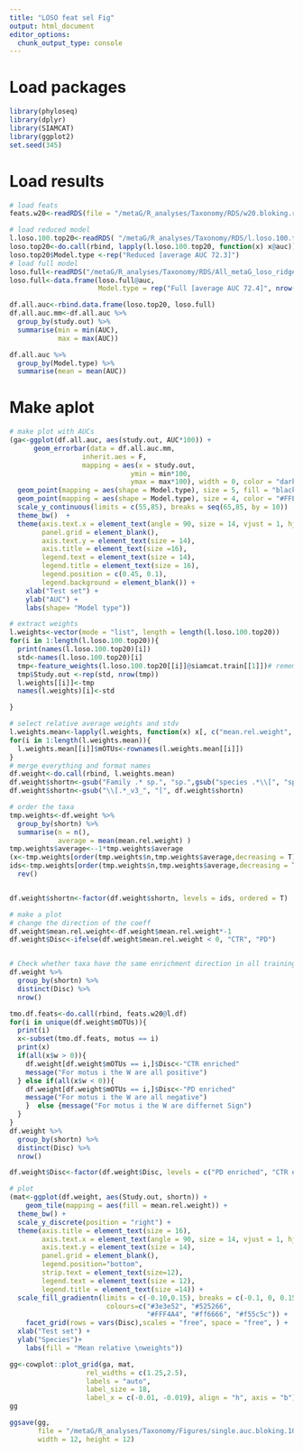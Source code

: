 ```yaml
---
title: "LOSO feat sel Fig"
output: html_document
editor_options: 
  chunk_output_type: console
---
```


# Load packages
```r
library(phyloseq)
library(dplyr)
library(SIAMCAT)
library(ggplot2)
set.seed(345)
```

# Load results
```r
# load feats
feats.w20<-readRDS(file = "/metaG/R_analyses/Taxonomy/RDS/w20.bloking.rds")

# load reduced model
l.loso.100.top20<-readRDS( "/metaG/R_analyses/Taxonomy/RDS/l.loso.100.top20.rds")
loso.top20<-do.call(rbind, lapply(l.loso.100.top20, function(x) x@auc))
loso.top20$Model.type <-rep("Reduced [average AUC 72.3]")
# load full model
loso.full<-readRDS("/metaG/R_analyses/Taxonomy/RDS/All_metaG_loso_ridge.rds")
loso.full<-data.frame(loso.full@auc, 
                      Model.type = rep("Full [average AUC 72.4]", nrow(loso.full@auc)))

df.all.auc<-rbind.data.frame(loso.top20, loso.full)
df.all.auc.mm<-df.all.auc %>%
  group_by(study.out) %>%
  summarise(min = min(AUC),
            max = max(AUC))

df.all.auc %>%
  group_by(Model.type) %>%
  summarise(mean = mean(AUC))
```

# Make aplot
```r
# make plot with AUCs
(ga<-ggplot(df.all.auc, aes(study.out, AUC*100)) +
      geom_errorbar(data = df.all.auc.mm,
                  inherit.aes = F,
                  mapping = aes(x = study.out,
                              ymin = min*100,
                              ymax = max*100), width = 0, color = "darkgray", linewidth = 1.5) +
  geom_point(mapping = aes(shape = Model.type), size = 5, fill = "black") +
  geom_point(mapping = aes(shape = Model.type), size = 4, color = "#FFED00") +
  scale_y_continuous(limits = c(55,85), breaks = seq(65,85, by = 10))  +
  theme_bw()  +
  theme(axis.text.x = element_text(angle = 90, size = 14, vjust = 1, hjust = 1),
        panel.grid = element_blank(),
        axis.text.y = element_text(size = 14),
        axis.title = element_text(size =16),
        legend.text = element_text(size = 14),
        legend.title = element_text(size = 16),
        legend.position = c(0.45, 0.1),
        legend.background = element_blank()) +
    xlab("Test set") +
    ylab("AUC") +
    labs(shape= "Model type"))

# extract weights
l.weights<-vector(mode = "list", length = length(l.loso.100.top20))
for(i in 1:length(l.loso.100.top20)){
  print(names(l.loso.100.top20)[i])
  std<-names(l.loso.100.top20)[i]
  tmp<-feature_weights(l.loso.100.top20[[i]]@siamcat.train[[1]])# remember this is a list of length 1, so we take just first entry
  tmp$Study.out <-rep(std, nrow(tmp))
  l.weights[[i]]<-tmp
  names(l.weights)[i]<-std

}

# select relative average weights and stdv
l.weights.mean<-lapply(l.weights, function(x) x[, c("mean.rel.weight", "sd.rel.weight", "Study.out")])
for(i in 1:length(l.weights.mean)){
  l.weights.mean[[i]]$mOTUs<-rownames(l.weights.mean[[i]])
}
# merge everything and format names
df.weight<-do.call(rbind, l.weights.mean)
df.weight$shortn<-gsub("Family .* sp.", "sp.",gsub("species .*\\[", "sp.\\[", df.weight$mOTUs))
df.weight$shortn<-gsub("\\[.*_v3_", "[", df.weight$shortn)

# order the taxa
tmp.weights<-df.weight %>%
  group_by(shortn) %>%
  summarise(n = n(),
            average = mean(mean.rel.weight) )
tmp.weights$average<--1*tmp.weights$average
(x<-tmp.weights[order(tmp.weights$n,tmp.weights$average,decreasing = T),])
ids<-tmp.weights[order(tmp.weights$n,tmp.weights$average,decreasing = T),]$shortn %>%
  rev()


df.weight$shortn<-factor(df.weight$shortn, levels = ids, ordered = T)

# make a plot
# change the direction of the coeff
df.weight$mean.rel.weight<-df.weight$mean.rel.weight*-1
df.weight$Disc<-ifelse(df.weight$mean.rel.weight < 0, "CTR", "PD")


# Check whether taxa have the same enrichment direction in all training sets.
df.weight %>%
  group_by(shortn) %>%
  distinct(Disc) %>%
  nrow()

tmo.df.feats<-do.call(rbind, feats.w20@l.df)
for(i in unique(df.weight$mOTUs)){
  print(i)
  x<-subset(tmo.df.feats, motus == i)
  print(x)
  if(all(x$w > 0)){
    df.weight[df.weight$mOTUs == i,]$Disc<-"CTR enriched"
    message("For motus i the W are all positive")
  } else if(all(x$w < 0)){
    df.weight[df.weight$mOTUs == i,]$Disc<-"PD enriched"
    message("For motus i the W are all negative")
    }  else {message("For motus i the W are differnet Sign")
  }
}
df.weight %>%
  group_by(shortn) %>%
  distinct(Disc) %>%
  nrow()

df.weight$Disc<-factor(df.weight$Disc, levels = c("PD enriched", "CTR enriched"), ordered = T)

# plot
(mat<-ggplot(df.weight, aes(Study.out, shortn)) +
    geom_tile(mapping = aes(fill = mean.rel.weight)) +
  theme_bw() +
  scale_y_discrete(position = "right") +
  theme(axis.title = element_text(size = 16),
        axis.text.x = element_text(angle = 90, size = 14, vjust = 1, hjust = 1),
        axis.text.y = element_text(size = 14),
        panel.grid = element_blank(),
        legend.position="bottom",
        strip.text = element_text(size=12),
        legend.text = element_text(size = 12),
        legend.title = element_text(size =14)) +
  scale_fill_gradientn(limits = c(-0.10,0.15), breaks = c(-0.1, 0, 0.15),
                        colours=c("#3e3e52", "#525266", 
                                  "#FFF4A4", "#ff6666", "#f55c5c")) +
    facet_grid(rows = vars(Disc),scales = "free", space = "free", ) +
  xlab("Test set") +
  ylab("Species")+
    labs(fill = "Mean relative \nweights"))

gg<-cowplot::plot_grid(ga, mat, 
                   rel_widths = c(1.25,2.5),
                   labels = "auto", 
                   label_size = 18,
                   label_x = c(-0.01, -0.019), align = "h", axis = "b")
gg

ggsave(gg, 
       file = "/metaG/R_analyses/Taxonomy/Figures/single.auc.bloking.100mods.heat.svg", 
       width = 12, height = 12)
```
